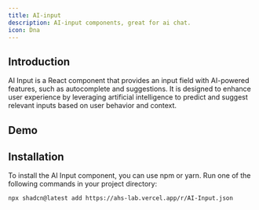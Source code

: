 ```yaml
---
title: AI-input
description: AI-input components, great for ai chat.
icon: Dna
---
```



## Introduction

AI Input is a React component that provides an input field with AI-powered features, such as autocomplete and suggestions. It is designed to enhance user experience by leveraging artificial intelligence to predict and suggest relevant inputs based on user behavior and context.

## Demo

<Preview link="AI-Input">
 <AiInput/>
</Preview>

## Installation

To install the AI Input component, you can use npm or yarn. Run one of the following commands in your project directory:


```npm
npx shadcn@latest add https://ahs-lab.vercel.app/r/AI-Input.json
```

